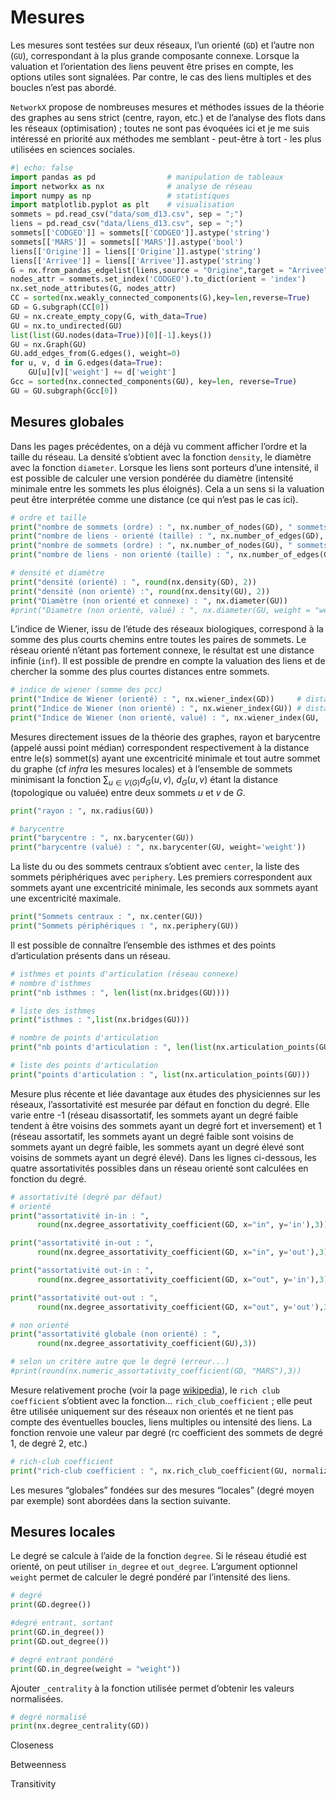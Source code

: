 # Mesures

Les mesures sont testées sur deux réseaux, l'un orienté (`GD`) et l'autre non (`GU`), correspondant à la plus grande composante connexe. Lorsque la valuation et l'orientation des liens peuvent être prises en compte, les options utiles sont signalées. Par contre, le cas des liens multiples et des boucles n'est pas abordé.

`NetworkX` propose de nombreuses mesures et méthodes issues de la théorie des graphes au sens strict (centre, rayon, etc.) et de l'analyse des flots dans les réseaux (optimisation) ; toutes ne sont pas évoquées ici et je me suis intéressé en priorité aux méthodes me semblant - peut-être à tort - les plus utilisées en sciences sociales.

```python
#| echo: false
import pandas as pd                # manipulation de tableaux
import networkx as nx              # analyse de réseau
import numpy as np                 # statistiques
import matplotlib.pyplot as plt    # visualisation
sommets = pd.read_csv("data/som_d13.csv", sep = ";")
liens = pd.read_csv("data/liens_d13.csv", sep = ";")
sommets[['CODGEO']] = sommets[['CODGEO']].astype('string')
sommets[['MARS']] = sommets[['MARS']].astype('bool')
liens[['Origine']] = liens[['Origine']].astype('string')
liens[['Arrivee']] = liens[['Arrivee']].astype('string')
G = nx.from_pandas_edgelist(liens,source = "Origine",target = "Arrivee", edge_attr="weight",create_using=nx.DiGraph()) 
nodes_attr = sommets.set_index('CODGEO').to_dict(orient = 'index')
nx.set_node_attributes(G, nodes_attr)
CC = sorted(nx.weakly_connected_components(G),key=len,reverse=True) 
GD = G.subgraph(CC[0])
GU = nx.create_empty_copy(G, with_data=True)
GU = nx.to_undirected(GU)
list(list(GU.nodes(data=True))[0][-1].keys())
GU = nx.Graph(GU)
GU.add_edges_from(G.edges(), weight=0)
for u, v, d in G.edges(data=True):
    GU[u][v]['weight'] += d['weight']
Gcc = sorted(nx.connected_components(GU), key=len, reverse=True)
GU = GU.subgraph(Gcc[0])

```

## Mesures globales

Dans les pages précédentes, on a déjà vu comment afficher l'ordre et la taille du réseau. La densité s'obtient avec la fonction `density`, le diamètre avec la fonction `diameter`. Lorsque les liens sont porteurs d'une intensité, il est possible de calculer une version pondérée du diamètre (intensité minimale entre les sommets les plus éloignés). Cela a un sens si la valuation peut être interprétée comme une distance (ce qui n'est pas le cas ici).

```python
# ordre et taille
print("nombre de sommets (ordre) : ", nx.number_of_nodes(GD), " sommets")
print("nombre de liens - orienté (taille) : ", nx.number_of_edges(GD), " liens")
print("nombre de sommets (ordre) : ", nx.number_of_nodes(GU), " sommets")
print("nombre de liens - non orienté (taille) : ", nx.number_of_edges(GU), " liens")

# densité et diamètre
print("densité (orienté) : ", round(nx.density(GD), 2))
print("densité (non orienté) :", round(nx.density(GU), 2))
print("Diamètre (non orienté et connexe) : ", nx.diameter(GU))
#print("Diamètre (non orienté, valué) : ", nx.diameter(GU, weight = "weight"))
```

L'indice de Wiener, issu de l'étude des réseaux biologiques, correspond à la somme des plus courts chemins entre toutes les paires de sommets. Le réseau orienté n'étant pas fortement connexe, le résultat est une distance infinie (`inf`). Il est possible de prendre en compte la valuation des liens et de chercher la somme des plus courtes distances entre sommets.

```python
# indice de wiener (somme des pcc)
print("Indice de Wiener (orienté) : ", nx.wiener_index(GD))     # distance topologique
print("Indice de Wiener (non orienté) : ", nx.wiener_index(GU)) # distance topologique
print("Indice de Wiener (non orienté, valué) : ", nx.wiener_index(GU, 'weight'))  # somme des intensités

```

Mesures directement issues de la théorie des graphes, rayon et barycentre (appelé aussi point médian) correspondent respectivement à la distance entre le(s) sommet(s) ayant une excentricité minimale et tout autre sommet du graphe (cf *infra* les mesures locales) et à l'ensemble de sommets minimisant la fonction $\sum_{u \in V(G)} d_G(u, v)$, $d_G(u, v)$ étant la distance (topologique ou valuée) entre deux sommets $u$ et $v$ de $G$.

```python
print("rayon : ", nx.radius(GU))

# barycentre
print("barycentre : ", nx.barycenter(GU))
print("barycentre (valué) : ", nx.barycenter(GU, weight='weight'))
```

La liste du ou des sommets centraux s'obtient avec `center`, la liste des sommets périphériques avec `periphery`. Les premiers correspondent aux sommets ayant une excentricité minimale, les seconds aux sommets ayant une excentricité maximale.

```python
print("Sommets centraux : ", nx.center(GU))
print("Sommets périphériques : ", nx.periphery(GU))
```

Il est possible de connaître l'ensemble des isthmes et des points d'articulation présents dans un réseau.

```python
# isthmes et points d'articulation (réseau connexe)
# nombre d'isthmes
print("nb isthmes : ", len(list(nx.bridges(GU))))

# liste des isthmes
print("isthmes : ",list(nx.bridges(GU)))

# nombre de points d'articulation
print("nb points d'articulation : ", len(list(nx.articulation_points(GU))))

# liste des points d'articulation
print("points d'articulation : ", list(nx.articulation_points(GU)))
```

Mesure plus récente et liée davantage aux études des physiciennes sur les réseaux, l'assortativité est mesurée par défaut en fonction du degré. Elle varie entre -1 (réseau disassortatif, les sommets ayant un degré faible tendent à être voisins des sommets ayant un degré fort et inversement) et 1 (réseau assortatif, les sommets ayant un degré faible sont voisins de sommets ayant un degré faible, les sommets ayant un degré élevé sont voisins de sommets ayant un degré élevé). Dans les lignes ci-dessous, les quatre assortativités possibles dans un réseau orienté sont calculées en fonction du degré.

```python
# assortativité (degré par défaut)
# orienté
print("assortativité in-in : ", 
      round(nx.degree_assortativity_coefficient(GD, x="in", y='in'),3))

print("assortativité in-out : ", 
      round(nx.degree_assortativity_coefficient(GD, x="in", y='out'),3))

print("assortativité out-in : ", 
      round(nx.degree_assortativity_coefficient(GD, x="out", y='in'),3))

print("assortativité out-out : ", 
      round(nx.degree_assortativity_coefficient(GD, x="out", y='out'),3))

# non orienté
print("assortativité globale (non orienté) : ", 
      round(nx.degree_assortativity_coefficient(GU),3))

# selon un critère autre que le degré (erreur...)
#print(round(nx.numeric_assortativity_coefficient(GD, "MARS"),3))
```

Mesure relativement proche (voir la page [wikipedia](https://en.wikipedia.org/wiki/Rich-club_coefficient)), le `rich club coefficient` s'obtient avec la fonction...  `rich_club_coefficient` ; elle peut être utilisée uniquement sur des réseaux non orientés et ne tient pas compte des éventuelles boucles, liens multiples ou intensité des liens. La fonction renvoie une valeur par degré (rc coefficient des sommets de degré 1, de degré 2, etc.)

```python
# rich-club coefficient
print("rich-club coefficient : ", nx.rich_club_coefficient(GU, normalized=True, seed=42))
```

<!-- transitivity-->

Les mesures "globales" fondées sur des mesures "locales" (degré moyen par exemple) sont abordées dans la section suivante.



## Mesures locales

Le degré se calcule à l'aide de la fonction `degree`. Si le réseau étudié est orienté, on peut utiliser `in_degree` et `out_degree`. L'argument optionnel `weight` permet de calculer le degré pondéré par l'intensité des liens.

```python
# degré
print(GD.degree())

#degré entrant, sortant
print(GD.in_degree())
print(GD.out_degree())

# degré entrant pondéré
print(GD.in_degree(weight = "weight"))
``` 

Ajouter `_centrality` à la fonction utilisée permet d'obtenir les valeurs normalisées.

```python
# degré normalisé
print(nx.degree_centrality(GD))
```

<!-- distribution degré, degré moyen, degré moyen des voisins -->
<!-- https://networkx.org/documentation/stable/auto_examples/drawing/plot_degree.html -->

Closeness

Betweenness

Transitivity

<!-- 
# intermédiarité
nx.betweenness_centrality(GD)

# intermédiarité des liens
nx.edge_betweenness_centrality(GD)

# proximité
nx.closeness_centrality(GD) -->


<!-- distance entre deux sommets : resistance_distance(G, nodeA, nodeB, weight=None, invert_weight=True) 
si weight, distance; sinon, plus court chemin -->
